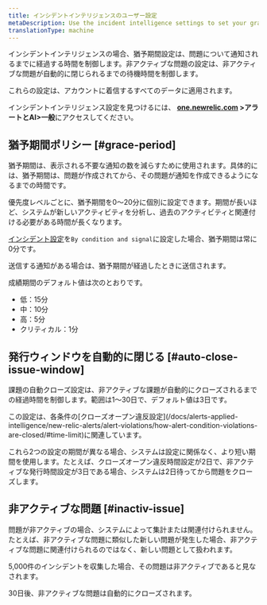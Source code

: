 ```yaml
---
title: インシデントインテリジェンスのユーザー設定
metaDescription: Use the incident intelligence settings to set your grace period and inactive issue time policies.
translationType: machine
---
```


インシデントインテリジェンスの場合、猶予期間設定は、問題について通知されるまでに経過する時間を制御します。非アクティブな問題の設定は、非アクティブな問題が自動的に閉じられるまでの待機時間を制御します。

これらの設定は、アカウントに着信するすべてのデータに適用されます。

インシデントインテリジェンス設定を見つけるには、 **[one.newrelic.com](https://one.newrelic.com) >アラートとAI>一般**にアクセスしてください。

## 猶予期間ポリシー [#grace-period]

猶予期間は、表示される不要な通知の数を減らすために使用されます。具体的には、猶予期間は、問題が作成されてから、その問題が通知を作成できるようになるまでの時間です。

優先度レベルごとに、猶予期間を0〜20分に個別に設定できます。期間が長いほど、システムが新しいアクティビティを分析し、過去のアクティビティと関連付ける必要がある時間が長くなります。

[インシデント設定](/docs/alerts-applied-intelligence/new-relic-alerts/alert-policies/specify-when-alerts-create-incidents/#preference-options)を`By condition and signal`に設定した場合、猶予期間は常に0分です。

送信する通知がある場合は、猶予期間が経過したときに送信されます。

成績期間のデフォルト値は次のとおりです。

* 低：15分
* 中：10分
* 高：5分
* クリティカル：1分

## 発行ウィンドウを自動的に閉じる [#auto-close-issue-window]

課題の自動クローズ設定は、非アクティブな課題が自動的にクローズされるまでの経過時間を制御します。範囲は1〜30日で、デフォルト値は3日です。

<Callout variant="tip">
  この設定は、各条件の[クローズオープン違反設定](/docs/alerts-applied-intelligence/new-relic-alerts/alert-violations/how-alert-condition-violations-are-closed/#time-limit)に関連しています。

  これら2つの設定の期間が異なる場合、システムは設定に関係なく、より短い期間を使用します。たとえば、クローズオープン違反時間設定が2日で、非アクティブな発行時間設定が3日である場合、システムは2日待ってから問題をクローズします。
</Callout>

## 非アクティブな問題 [#inactiv-issue]

問題が非アクティブの場合、システムによって集計または関連付けられません。たとえば、非アクティブな問題に類似した新しい問題が発生した場合、非アクティブな問題に関連付けられるのではなく、新しい問題として扱われます。

5,000件のインシデントを収集した場合、その問題は非アクティブであると見なされます。

30日後、非アクティブな問題は自動的にクローズされます。